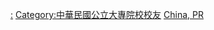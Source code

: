 {{catnav|大學校友|各國軍事院校校友}}
{{catnav|大學校友|亞洲大學校友|中華民國大學校友}}

[[Category:中華民國軍事院校|:]]
[[Category:中華民國公立大專院校校友|Category:中華民國公立大專院校校友]]
[[Category:各國軍事院校校友|China, PR]]